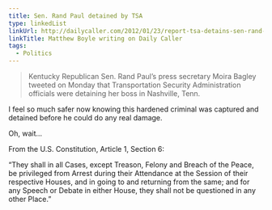 ```yaml
---
title: Sen. Rand Paul detained by TSA
type: linkedList
linkUrl: http://dailycaller.com/2012/01/23/report-tsa-detains-sen-rand-paul-in-nashville/
linkTitle: Matthew Boyle writing on Daily Caller
tags:
  - Politics
---
```


> Kentucky Republican Sen. Rand Paul’s press secretary Moira Bagley tweeted on Monday that Transportation Security Administration officials were detaining her boss in Nashville, Tenn.

I feel so much safer now knowing this hardened criminal was captured and detained before he could do any real damage.

Oh, wait…

From the U.S. Constitution, Article 1, Section 6:

“They shall in all Cases, except Treason, Felony and Breach of the Peace, be privileged from Arrest during their Attendance at the Session of their respective Houses, and in going to and returning from the same; and for any Speech or Debate in either House, they shall not be questioned in any other Place.”

